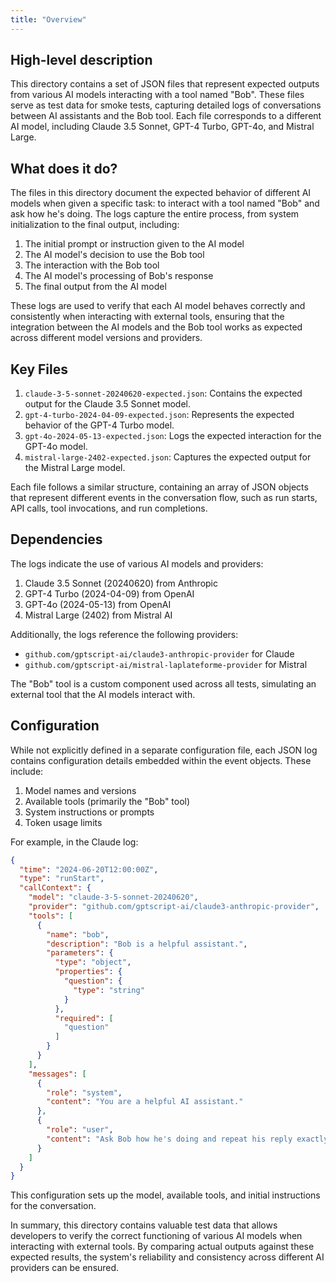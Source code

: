 ```yaml
---
title: "Overview"
---
```


## High-level description

This directory contains a set of JSON files that represent expected outputs from various AI models interacting with a tool named "Bob". These files serve as test data for smoke tests, capturing detailed logs of conversations between AI assistants and the Bob tool. Each file corresponds to a different AI model, including Claude 3.5 Sonnet, GPT-4 Turbo, GPT-4o, and Mistral Large.

## What does it do?

The files in this directory document the expected behavior of different AI models when given a specific task: to interact with a tool named "Bob" and ask how he's doing. The logs capture the entire process, from system initialization to the final output, including:

1. The initial prompt or instruction given to the AI model
2. The AI model's decision to use the Bob tool
3. The interaction with the Bob tool
4. The AI model's processing of Bob's response
5. The final output from the AI model

These logs are used to verify that each AI model behaves correctly and consistently when interacting with external tools, ensuring that the integration between the AI models and the Bob tool works as expected across different model versions and providers.

## Key Files

1. `claude-3-5-sonnet-20240620-expected.json`: Contains the expected output for the Claude 3.5 Sonnet model.
2. `gpt-4-turbo-2024-04-09-expected.json`: Represents the expected behavior of the GPT-4 Turbo model.
3. `gpt-4o-2024-05-13-expected.json`: Logs the expected interaction for the GPT-4o model.
4. `mistral-large-2402-expected.json`: Captures the expected output for the Mistral Large model.

Each file follows a similar structure, containing an array of JSON objects that represent different events in the conversation flow, such as run starts, API calls, tool invocations, and run completions.

## Dependencies

The logs indicate the use of various AI models and providers:

1. Claude 3.5 Sonnet (20240620) from Anthropic
2. GPT-4 Turbo (2024-04-09) from OpenAI
3. GPT-4o (2024-05-13) from OpenAI
4. Mistral Large (2402) from Mistral AI

Additionally, the logs reference the following providers:

- `github.com/gptscript-ai/claude3-anthropic-provider` for Claude
- `github.com/gptscript-ai/mistral-laplateforme-provider` for Mistral

The "Bob" tool is a custom component used across all tests, simulating an external tool that the AI models interact with.

## Configuration

While not explicitly defined in a separate configuration file, each JSON log contains configuration details embedded within the event objects. These include:

1. Model names and versions
2. Available tools (primarily the "Bob" tool)
3. System instructions or prompts
4. Token usage limits

For example, in the Claude log:

```json
{
  "time": "2024-06-20T12:00:00Z",
  "type": "runStart",
  "callContext": {
    "model": "claude-3-5-sonnet-20240620",
    "provider": "github.com/gptscript-ai/claude3-anthropic-provider",
    "tools": [
      {
        "name": "bob",
        "description": "Bob is a helpful assistant.",
        "parameters": {
          "type": "object",
          "properties": {
            "question": {
              "type": "string"
            }
          },
          "required": [
            "question"
          ]
        }
      }
    ],
    "messages": [
      {
        "role": "system",
        "content": "You are a helpful AI assistant."
      },
      {
        "role": "user",
        "content": "Ask Bob how he's doing and repeat his reply exactly."
      }
    ]
  }
}
```

This configuration sets up the model, available tools, and initial instructions for the conversation.

In summary, this directory contains valuable test data that allows developers to verify the correct functioning of various AI models when interacting with external tools. By comparing actual outputs against these expected results, the system's reliability and consistency across different AI providers can be ensured.